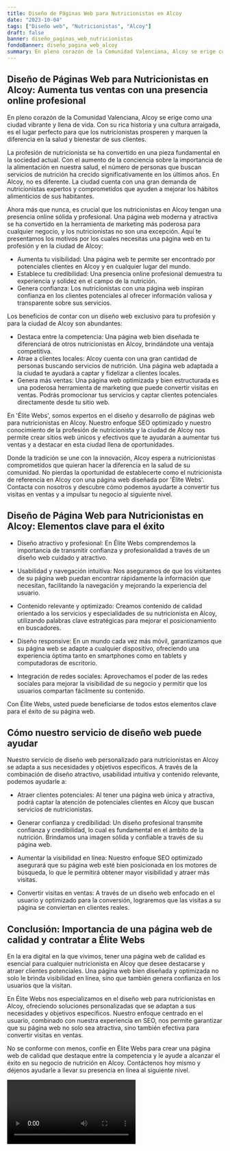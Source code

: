 ```yaml
---
title: Diseño de Páginas Web para Nutricionistas en Alcoy
date: "2023-10-04"
tags: ["Diseño web", "Nutricionistas", "Alcoy"]
draft: false
banner: diseño_paginas_web_nutricionistas
fondoBanner: diseño_pagina_web_alcoy
summary: En pleno corazón de la Comunidad Valenciana, Alcoy se erige como una ciudad vibrante y llena de vida. Con su rica historia y una cultura arraigada, es el lugar perfecto para que los nutricionistas prosperen y marquen la diferencia en la salud y bienestar de sus clientes.
---
```



## Diseño de Páginas Web para Nutricionistas en Alcoy: Aumenta tus ventas con una presencia online profesional

En pleno corazón de la Comunidad Valenciana, Alcoy se erige como una ciudad vibrante y llena de vida. Con su rica historia y una cultura arraigada, es el lugar perfecto para que los nutricionistas prosperen y marquen la diferencia en la salud y bienestar de sus clientes.

La profesión de nutricionista se ha convertido en una pieza fundamental en la sociedad actual. Con el aumento de la conciencia sobre la importancia de la alimentación en nuestra salud, el número de personas que buscan servicios de nutrición ha crecido significativamente en los últimos años. En Alcoy, no es diferente. La ciudad cuenta con una gran demanda de nutricionistas expertos y comprometidos que ayuden a mejorar los hábitos alimenticios de sus habitantes.

Ahora más que nunca, es crucial que los nutricionistas en Alcoy tengan una presencia online sólida y profesional. Una página web moderna y atractiva se ha convertido en la herramienta de marketing más poderosa para cualquier negocio, y los nutricionistas no son una excepción. Aquí te presentamos los motivos por los cuales necesitas una página web en tu profesión y en la ciudad de Alcoy:

- Aumenta tu visibilidad: Una página web te permite ser encontrado por potenciales clientes en Alcoy y en cualquier lugar del mundo.
- Establece tu credibilidad: Una presencia online profesional demuestra tu experiencia y solidez en el campo de la nutrición.
- Genera confianza: Los nutricionistas con una página web inspiran confianza en los clientes potenciales al ofrecer información valiosa y transparente sobre sus servicios.

Los beneficios de contar con un diseño web exclusivo para tu profesión y para la ciudad de Alcoy son abundantes:

- Destaca entre la competencia: Una página web bien diseñada te diferenciará de otros nutricionistas en Alcoy, brindándote una ventaja competitiva.
- Atrae a clientes locales: Alcoy cuenta con una gran cantidad de personas buscando servicios de nutrición. Una página web adaptada a la ciudad te ayudará a captar y fidelizar a clientes locales.
- Genera más ventas: Una página web optimizada y bien estructurada es una poderosa herramienta de marketing que puede convertir visitas en ventas. Podrás promocionar tus servicios y captar clientes potenciales directamente desde tu sitio web.

En 'Élite Webs', somos expertos en el diseño y desarrollo de páginas web para nutricionistas en Alcoy. Nuestro enfoque SEO optimizado y nuestro conocimiento de la profesión de nutricionista y la ciudad de Alcoy nos permite crear sitios web únicos y efectivos que te ayudarán a aumentar tus ventas y a destacar en esta ciudad llena de oportunidades.

Donde la tradición se une con la innovación, Alcoy espera a nutricionistas comprometidos que quieran hacer la diferencia en la salud de su comunidad. No pierdas la oportunidad de establecerte como el nutricionista de referencia en Alcoy con una página web diseñada por 'Élite Webs'. Contacta con nosotros y descubre cómo podemos ayudarte a convertir tus visitas en ventas y a impulsar tu negocio al siguiente nivel.

<GifSeo />

<Cta />

## Diseño de Página Web para Nutricionistas en Alcoy: Elementos clave para el éxito

- Diseño atractivo y profesional: En Élite Webs comprendemos la importancia de transmitir confianza y profesionalidad a través de un diseño web cuidado y atractivo.

- Usabilidad y navegación intuitiva: Nos aseguramos de que los visitantes de su página web puedan encontrar rápidamente la información que necesitan, facilitando la navegación y mejorando la experiencia del usuario.

- Contenido relevante y optimizado: Creamos contenido de calidad orientado a los servicios y especialidades de su nutricionista en Alcoy, utilizando palabras clave estratégicas para mejorar el posicionamiento en buscadores.

- Diseño responsive: En un mundo cada vez más móvil, garantizamos que su página web se adapte a cualquier dispositivo, ofreciendo una experiencia óptima tanto en smartphones como en tablets y computadoras de escritorio.

- Integración de redes sociales: Aprovechamos el poder de las redes sociales para mejorar la visibilidad de su negocio y permitir que los usuarios compartan fácilmente su contenido.

Con Élite Webs, usted puede beneficiarse de todos estos elementos clave para el éxito de su página web.

## Cómo nuestro servicio de diseño web puede ayudar

Nuestro servicio de diseño web personalizado para nutricionistas en Alcoy se adapta a sus necesidades y objetivos específicos. A través de la combinación de diseño atractivo, usabilidad intuitiva y contenido relevante, podemos ayudarle a:

- Atraer clientes potenciales: Al tener una página web única y atractiva, podrá captar la atención de potenciales clientes en Alcoy que buscan servicios de nutricionistas.

- Generar confianza y credibilidad: Un diseño profesional transmite confianza y credibilidad, lo cual es fundamental en el ámbito de la nutrición. Brindamos una imagen sólida y confiable a través de su página web.

- Aumentar la visibilidad en línea: Nuestro enfoque SEO optimizado asegurará que su página web esté bien posicionada en los motores de búsqueda, lo que le permitirá obtener mayor visibilidad y atraer más visitas.

- Convertir visitas en ventas: A través de un diseño web enfocado en el usuario y optimizado para la conversión, lograremos que las visitas a su página se conviertan en clientes reales.

## Conclusión: Importancia de una página web de calidad y contratar a Élite Webs

En la era digital en la que vivimos, tener una página web de calidad es esencial para cualquier nutricionista en Alcoy que desee destacarse y atraer clientes potenciales. Una página web bien diseñada y optimizada no solo le brinda visibilidad en línea, sino que también genera confianza en los usuarios que la visitan.

En Élite Webs nos especializamos en el diseño web para nutricionistas en Alcoy, ofreciendo soluciones personalizadas que se adaptan a sus necesidades y objetivos específicos. Nuestro enfoque centrado en el usuario, combinado con nuestra experiencia en SEO, nos permite garantizar que su página web no solo sea atractiva, sino también efectiva para convertir visitas en ventas.

No se conforme con menos, confíe en Élite Webs para crear una página web de calidad que destaque entre la competencia y le ayude a alcanzar el éxito en su negocio de nutrición en Alcoy. Contáctenos hoy mismo y déjenos ayudarle a llevar su presencia en línea al siguiente nivel.

<Video />

<CtaBot job="Nutricionistas" city="Alcoy" />

<Gmaps query="Alcoy+españa+maps" />
